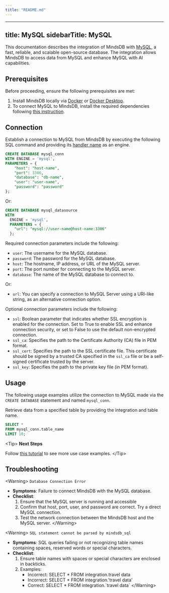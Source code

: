 ```yaml
---
title: "README.md"
---
```


---
title: MySQL
sidebarTitle: MySQL
---

This documentation describes the integration of MindsDB with [MySQL](https://www.mysql.com/), a fast, reliable, and scalable open-source database.
The integration allows MindsDB to access data from MySQL and enhance MySQL with AI capabilities.

## Prerequisites

Before proceeding, ensure the following prerequisites are met:

1. Install MindsDB locally via [Docker](https://docs.mindsdb.com/setup/self-hosted/docker) or [Docker Desktop](https://docs.mindsdb.com/setup/self-hosted/docker-desktop).
2. To connect MySQL to MindsDB, install the required dependencies following [this instruction](https://docs.mindsdb.com/setup/self-hosted/docker#install-dependencies).

## Connection

Establish a connection to MySQL from MindsDB by executing the following SQL command and providing its [handler name](https://github.com/mindsdb/mindsdb/tree/main/mindsdb/integrations/handlers/mysql_handler) as an engine.

```sql
CREATE DATABASE mysql_conn
WITH ENGINE = 'mysql', 
PARAMETERS = {
    "host": "host-name",
    "port": 3306,
    "database": "db-name",
    "user": "user-name",
    "password": "password"
};
```

Or:

```sql
CREATE DATABASE mysql_datasource
WITH
  ENGINE = 'mysql',
  PARAMETERS = {
    "url": "mysql://user-name@host-name:3306"
  };
```

Required connection parameters include the following:

*    `user`: The username for the MySQL database.
*    `password`: The password for the MySQL database.
*    `host`: The hostname, IP address, or URL of the MySQL server.
*    `port`: The port number for connecting to the MySQL server.
*    `database`: The name of the MySQL database to connect to.

Or:

*    `url`: You can specify a connection to MySQL Server using a URI-like string, as an alternative connection option.

Optional connection parameters include the following:

 * `ssl`: Boolean parameter that indicates whether SSL encryption is enabled for the connection. Set to True to enable SSL and enhance connection security, or set to False to use the default non-encrypted connection. 
 * `ssl_ca`:  Specifies the path to the Certificate Authority (CA) file in PEM format. 
 * `ssl_cert`:  Specifies the path to the SSL certificate file. This certificate should be signed by a trusted CA specified in the `ssl_ca` file or be a self-signed certificate trusted by the server.
 * `ssl_key`: Specifies the path to the private key file (in PEM format).

## Usage

The following usage examples utilize the connection to MySQL made via the `CREATE DATABASE` statement and named `mysql_conn`.

Retrieve data from a specified table by providing the integration and table name.

```sql
SELECT *
FROM mysql_conn.table_name
LIMIT 10;
```

&lt;Tip&gt;
**Next Steps**

Follow [this tutorial](https://docs.mindsdb.com/use-cases/data_enrichment/text-summarization-inside-mysql-with-openai) to see more use case examples.
&lt;/Tip&gt;

## Troubleshooting

&lt;Warning&gt;
`Database Connection Error`

* **Symptoms**: Failure to connect MindsDB with the MySQL database.
* **Checklist**:
    1. Ensure that the MySQL server is running and accessible
    2. Confirm that host, port, user, and password are correct. Try a direct MySQL connection.
    3. Test the network connection between the MindsDB host and the MySQL server.
&lt;/Warning&gt;

&lt;Warning&gt;
`SQL statement cannot be parsed by mindsdb_sql`

* **Symptoms**: SQL queries failing or not recognizing table names containing spaces, reserved words or special characters.
* **Checklist**:
    1. Ensure table names with spaces or special characters are enclosed in backticks.
    2. Examples:
        * Incorrect: SELECT * FROM integration.travel data
        * Incorrect: SELECT * FROM integration.'travel data'
        * Correct: SELECT * FROM integration.\`travel data\`
&lt;/Warning&gt;

